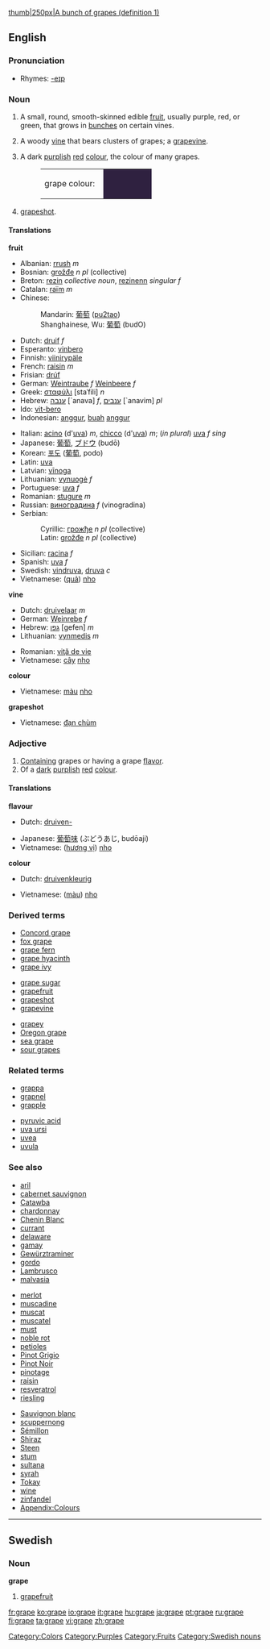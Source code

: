 {{wikipedia}}[[image:Grapes05.jpg|thumb|250px|A bunch of grapes (definition 1)]]

==English==

===Pronunciation===
*Rhymes: [[Rhymes:English:-eɪp|-eɪp]]

===Noun===
{{en-noun|s|-}}

# {{countable}} A small, round, smooth-skinned edible [[fruit]], usually purple, red, or green, that grows in [[bunch]]es on certain vines.
# {{countable}} A woody [[vine]] that bears clusters of grapes; a [[grapevine]].
# {{cattag|countable|uncountable}} A dark [[purple|purplish]] [[red]] [[colour]], the colour of many grapes.
#:<table><tr><td>grape colour: &nbsp;</td><td bgcolor="#2F2140" width="80">&nbsp; </td></tr></table>
# {{uncountable}} [[Grapeshot|grapeshot]].

====Translations====
'''fruit'''
{{top}}
*Albanian: [[rrush]] ''m''
*Bosnian: [[grožđe]] ''n pl'' (collective)
*Breton: [[rezin]] ''collective noun'', [[rezinenn]] ''singular f''
*Catalan: [[raïm]] ''m'' 
*Chinese:
*:Mandarin: [[葡萄]] ([[pu2tao]])
*:Shanghainese, Wu: [[葡萄]] (budO)
*Dutch: [[druif]] ''f''
*Esperanto: [[vinbero]]
*Finnish: [[viinirypäle]] 
*French: [[raisin]] ''m'' 
*Frisian: [[drúf]] 
*German: [[Weintraube]] ''f''  [[Weinbeere]] ''f'' 
*Greek: [[σταφύλι]] [staˈfili] ''n''
*Hebrew: [[ענבה]] [`anava] ''f'', [[ענבים]] [`anavim] ''pl''
*Ido: [[vit-bero]]
*Indonesian: [[anggur]], [[buah]] [[anggur]]
{{mid}}
*Italian: [[acino]] (d'[[uva]]) ''m'', [[chicco]] (d'[[uva]]) ''m''; (''in plural'') [[uva]] ''f sing''
*Japanese: [[葡萄]], [[ブドウ]] (budō)
*Korean: [[포도]] ([[葡萄]], podo)
*Latin: [[uva]]
*Latvian: [[vīnoga]] {{f}} {{s}}
*Lithuanian: [[vynuogė]] ''f'' 
*Portuguese: [[uva]] ''f''
*Romanian: [[stugure]] ''m''
*Russian: [[виноградина]] ''f'' (vinogradina)
*Serbian:
*:Cyrillic: [[грожђе]] ''n pl'' (collective)
*:Latin: [[grožđe]] ''n pl'' (collective)
*Sicilian: [[racina]] ''f''
*Spanish: [[uva]] ''f'' 
*Swedish: [[vindruva]], [[druva]] ''c'' 
*Vietnamese: ([[quả]]) [[nho]]
{{bottom}}

'''vine'''
{{top}}
*Dutch: [[druivelaar]] ''m'' 
*German: [[Weinrebe]] ''f''
*Hebrew: [[גפן]] [gefen] ''m''
*Lithuanian: [[vynmedis]] ''m'' 
{{mid}}
*Romanian: [[viţă de vie]] 
*Vietnamese: [[cây]] [[nho]]
{{bottom}}

'''colour'''
{{top}}
{{mid}}
*Vietnamese: [[màu]] [[nho]]
{{bottom}}

'''grapeshot'''
{{top}}
{{mid}}
*Vietnamese: [[đạn chùm]]
{{bottom}}

===Adjective===
{{en-adj-more}}

#[[contain|Containing]] grapes or having a grape [[flavor]].
#Of a [[dark]] [[purplish]] [[red]] [[colour]].

====Translations====
'''flavour'''
{{top}}
*Dutch: [[druiven-]]
{{mid}}
*Japanese: [[葡萄]][[味]] (ぶどうあじ, budōaji)
*Vietnamese: ([[hương vị]]) [[nho]]
{{bottom}}

'''colour'''
{{top}}
*Dutch: [[druivenkleurig]]
{{mid}}
*Vietnamese: ([[màu]]) [[nho]] 
{{bottom}}

===Derived terms===
{{top3}}
*[[Concord grape]]
*[[fox grape]]
*[[grape fern]]
*[[grape hyacinth]]
*[[grape ivy]]
{{mid3}}
*[[grape sugar]]
*[[grapefruit]]
*[[grapeshot]]
*[[grapevine]]
{{mid3}}
*[[grapey]]
*[[Oregon grape]]
*[[sea grape]]
*[[sour grapes]]
{{bottom}}

===Related terms===
{{top2}}
*[[grappa]]
*[[grapnel]]
*[[grapple]]
{{mid2}}
*[[pyruvic acid]]
*[[uva ursi]]
*[[uvea]]
*[[uvula]]
{{bottom}}

===See also===
{{top3}}
*[[aril]]
*[[cabernet sauvignon]]
*[[Catawba]]
*[[chardonnay]]
*[[Chenin Blanc]]
*[[currant]]
*[[delaware]]
*[[gamay]]
*[[Gewürztraminer]]
*[[gordo]]
*[[Lambrusco]]
*[[malvasia]]
{{mid3}}
*[[merlot]]
*[[muscadine]]
*[[muscat]]
*[[muscatel]]
*[[must]]
*[[noble rot]]
*[[petioles]]
*[[Pinot Grigio]]
*[[Pinot Noir]]
*[[pinotage]]
*[[raisin]]
*[[resveratrol]]
*[[riesling]]
{{mid3}}
*[[Sauvignon blanc]]
*[[scuppernong]]
*[[Sémillon]]
*[[Shiraz]]
*[[Steen]]
*[[stum]]
*[[sultana]]
*[[syrah]]
*[[Tokay]]
*[[wine]]
*[[zinfandel]]
*[[Wiktionary_Appendix:Colours|Appendix:Colours]]
{{bottom}}

[[Category:Colors]]
[[Category:Purples]]
[[Category:Fruits]]

----
==Swedish==

===Noun===
'''grape'''
# [[grapefruit]]

[[Category:Swedish nouns]]

[[fr:grape]]
[[ko:grape]]
[[io:grape]]
[[it:grape]]
[[hu:grape]]
[[ja:grape]]
[[pt:grape]]
[[ru:grape]]
[[fi:grape]]
[[ta:grape]]
[[vi:grape]]
[[zh:grape]]